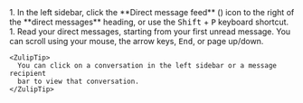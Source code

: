 


<Tabs>
  <TabItem label="Desktop/Web">
    <Steps>
      1. In the left sidebar, click the **Direct message feed**
         (<AllMessagesIcon />) icon to the right of the
         **direct messages** heading, or use the <kbd>Shift</kbd> + <kbd>P</kbd>
         keyboard shortcut.
      1. Read your direct messages, starting from your first unread message. You can
         scroll using your mouse, the arrow keys, <kbd>End</kbd>, or page up/down.
    </Steps>

    <ZulipTip>
      You can click on a conversation in the left sidebar or a message recipient
      bar to view that conversation.
    </ZulipTip>
  </TabItem>
</Tabs>

